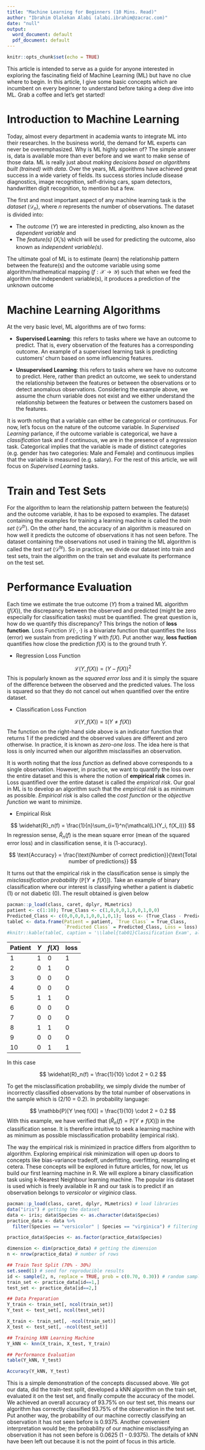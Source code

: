 ```yaml
---
title: "Machine Learning for Beginners (10 Mins. Read)"
author: "Ibrahim Olalekan Alabi (alabi.ibrahim@zacrac.com)"
date: "null"
output:
  word_document: default
  pdf_document: default
---
```


```r
knitr::opts_chunk$set(echo = TRUE)
```

This article is intended to serve as a guide for anyone interested in exploring the fascinating field of Machine Learning (ML) but have no clue where to begin. In this article, I give some basic concepts which are incumbent on every beginner to understand before taking a deep dive into ML. Grab a coffee and let's get started!

# Introduction to Machine Learning 

Today, almost every department in academia wants to integrate ML into their researches. In the business  world, the demand for ML experts can never be overemphasized. Why is ML highly spoken of? The simple answer is, data is available more than ever before and we want to make sense of those data. ML is really just about *making decisions based on algorithms built (trained) with data*. Over the years, ML algorithms have achieved great success in a wide variety of fields. Its success stories include disease diagnostics, image recognition, self-driving cars, spam detectors, handwritten digit recognition, to mention but a few.

The first and most important aspect of any machine learning task is the *dataset* ($\mathcal{D}_n$), where $n$ represents the number of observations. The dataset is divided into:

* The *outcome* ($Y$) we are interested in predicting, also known as the *dependent variable* and
*	The *feature(s)* ($X_i$'s) which will be used for predicting the outcome, also known as *independent variable(s)*.

The ultimate goal of ML is to estimate (learn) the relationship pattern between the feature(s) and the outcome variable using some algorithm/mathematical mapping ($f: \mathcal{X} \to \mathcal{Y}$) such that when we feed the algorithm the independent variable(s), it produces a prediction of the unknown outcome

# Machine Learning Algorithms

At the very basic level, ML algorithms are of two forms:

* **Supervised Learning**: this refers to tasks where we have an outcome to predict. That is, every observation of the features has a corresponding outcome. An example of a supervised learning task is predicting customers' churn based on some influencing features.
	 
* **Unsupervised Learning**: this refers to tasks where we have no outcome to predict.  Here, rather than predict an outcome, we seek to understand the relationship between the features or between the observations or to detect anomalous observations. Considering the example above, we assume the churn variable does not exist and we either understand the relationship between the features or between the customers based on the features. 

It is worth noting that a variable can either be categorical or continuous. For now, let's focus on the nature of the outcome variable. In *Supervised Learning* parlance, if the outcome variable is categorical, we have a *classification* task and if continuous, we are in the presence of a *regression* task. Categorical implies that the variable is made of distinct categories (e.g. gender has two categories: Male and Female) and continuous implies that the variable is measured (e.g. salary). For the rest of this article, we will focus on *Supervised Learning* tasks.

# Train and Test Sets

For the algorithm to learn the relationship pattern between the feature(s) and the outcome variable, it has to be exposed to examples. The dataset containing the examples for training a learning machine is called the *train set* ($\mathcal{D}^{tr}$). On the other hand, the accuracy of an algorithm is measured on how well it predicts the outcome of observations it has not seen before. The dataset containing the observations not used in training the ML algorithm is called the *test set* ($\mathcal{D}^{te}$). So in practice, we divide our dataset into train and test sets, train the algorithm on the train set and evaluate its performance on the test set. 

# Performance Evaluation

Each time we estimate the true outcome ($Y$) from a trained ML algorithm ($f(X)$), the discrepancy between the observed and predicted (might be zero especially for classification tasks) must be quantified. The great question is, how do we quantify this discrepancy? This brings the notion of **loss function**. Loss Function $\mathcal{L} (\cdot,\cdot)$ is a bivariate function that quantifies the loss (error) we sustain from predicting $Y$ with $f(X)$. Put another way, **loss fuction** quantifies how close the prediction $f(X)$ is to the ground truth $Y$.

* Regression Loss Function

$$
\mathcal{L} (Y,f(X)) = (Y - f(X))^2
$$
This is popularly known as the *squared error loss* and it is simply the square of the difference between the observed and the predicted values. The loss is squared so that they do not cancel out when quantified over the entire dataset.

* Classification Loss Function

$$
\mathcal{L} (Y,f(X)) = \mathbb{I}(Y \neq f(X)) 
$$
The function on the right-hand side above is an indicator function that returns 1 if the predicted and the observed values are different and zero otherwise. In practice, it is known as *zero-one loss*. The idea here is that loss is only incurred when our algorithm  misclassifies an observation.

It is worth noting that the *loss function* as defined above corresponds to a single observation. However, in practice, we want to quantify the loss over the entire dataset and this is where the notion of **empirical risk** comes in. Loss quantified over the entire dataset is called the *empirical risk*. Our goal in ML is to develop an algorithm such that the *empirical risk* is as minimum as possible. *Empirical risk* is also called the *cost function* or the *objective function* we want to minimize.

* Empirical Risk

$$
\widehat{R}_n(f) = \frac{1}{n}\sum_{i=1}^n{\mathcal{L}(Y_i, f(X_i))}
$$
In regression sense, $\widehat{R}_n(f)$ is the mean square error (mean of the squared error loss) and in classification sense, it is (1-accuracy).

$$
\text{Accuracy} = \frac{\text{Number of correct prediction}}{\text{Total number of predictions}}
$$

It turns out that the empirical risk in the classification sense is simply the *misclassification probability* ($\mathbb{P}[Y \neq f(X)]$). Take an example of binary classification where our interest is classifying whether a patient is diabetic (1) or not diabetic (0). The result obtained is given below

```r
pacman::p_load(class, caret, dplyr, MLmetrics)
patient <- c(1:10); True_Class <- c(1,0,0,0,1,0,0,1,0,0)
Predicted_Class <- c(0,0,0,0,1,0,0,1,0,1); loss <- (True_Class - Predicted_Class)^2
tableC <- data.frame(Patient = patient, `True Class` = True_Class, 
                     `Predicted Class` = Predicted_Class, Loss = loss)
#knitr::kable(tableC, caption = '\\label{tab01}Classification Exam', align = 'clcc')
```

| Patient | $Y$ | $f(X)$ | loss |
|---------| --| ---| ---|
| 1| 1| 0 | 1 |
| 2| 0| 1 | 0 |
| 3| 0| 0 | 0 |
| 4| 0| 0 | 0 |
| 5| 1| 1 | 0 |
| 6| 0| 0 | 0 |
| 7| 0| 0 | 0 |
| 8| 1| 1 | 0 |
| 9| 0| 0 | 0 |
| 10| 0| 1 | 1 |

In this case 

$$
\widehat{R}_n(f) = \frac{1}{10} \cdot 2 = 0.2
$$

To get the misclassification probability, we simply divide the number of incorrectly classified observations by the total number of observations in the sample which is (2/10 = 0.2). In probability language:

$$
\mathbb{P}[Y \neq f(X)] = \frac{1}{10} \cdot 2 = 0.2
$$
With this example, we have verified that ($\widehat{R}_n(f) = \mathbb{P}[Y \neq f(X)]$) in the classification sense. It is therefore intuitive to seek a learning machine with as minimum as possible misclassification probability (empirical risk).

The way the empirical risk is minimized in practice differs from algorithm to algorithm. Exploring empirical  risk minimization will open up doors to concepts like bias-variance tradeoff, underfitting, overfitting, resampling et cetera. These concepts will be explored in future articles, for now, let us build our first learning machine in R. We will explore a binary classification task using k-Nearest Neighbour learning machine. The popular iris dataset is used which is freely available in R and our task is to predict if an observation belongs to *versicolor* or *virginica* class. 

```r
pacman::p_load(class, caret, dplyr, MLmetrics) # load libraries
data("iris") # getting the dataset
data <- iris; data$Species <- as.character(data$Species) 
practice_data <- data %>%
  filter(Species == "versicolor" | Species == "virginica") # filtering

practice_data$Species <- as.factor(practice_data$Species)

dimension <- dim(practice_data) # getting the dimension
n <- nrow(practice_data) # number of rows

## Train Test Split (70% - 30%)
set.seed(1) # seed for reproducible results
id <- sample(2, n, replace = TRUE, prob = c(0.70, 0.30)) # random sample of indices
train_set <- practice_data[id==1,]
test_set <- practice_data[id==2,]

## Data Preparation
Y_train <- train_set[, ncol(train_set)]
Y_test <- test_set[, ncol(test_set)]

X_train <- train_set[, -ncol(train_set)]
X_test <- test_set[, -ncol(test_set)]

## Training kNN Learning Machine
Y_kNN <- knn(X_train, X_test, Y_train)

## Performance Evaluation
table(Y_kNN, Y_test)

Accuracy(Y_kNN, Y_test)
```
This is a simple demonstration of the concepts discussed above. We got our data, did the train-test split, developed a kNN algorithm on the train set, evaluated it on the test set, and finally compute the accuracy of the model. We achieved an overall accuracy of 93.75% on our test set, this means our algorithm has correctly classified 93.75% of the observation in the test set. Put another way, the probability of our machine correctly classifying an observation it has not seen before is 0.9375. Another convenient interpretation would be; the probability of our machine misclassifying an observation it has not seen before is 0.0625 (1 - 0.9375). 
The details of kNN have been left out because it is not the point of focus in this article. 